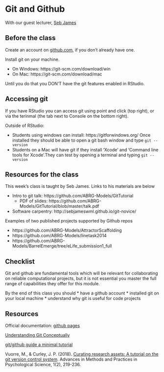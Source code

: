 # Git and Github


With our guest lecturer, [Seb James](https://www.sheffield.ac.uk/psychology/people/research/sebastian-james-0)


## Before the class

Create an account on [github.com](https://github.com/), if you don't already have one.

Install git on your machine. 

  * On Windows: https://git-scm.com/download/win
  * On Mac: https://git-scm.com/download/mac
  
Until you do that you DON'T have the git features enabled in RStudio.


## Accessing git 

If you have RStudio you can access git using point and click (top right), or via the terinmal (the tab next to Console on the bottom right). 

Outside of RStudio:

 * Students using windows can install: https://gitforwindows.org/ Once installed they should be able to open a git bash window and type ``git --version``
 * Students on a Mac will have git if they install 'Xcode' and 'Command line tools for Xcode'.They can test by opening a terminal and typing ``git --version``


## Resources for the class

This week's class is taught by Seb James. Links to his materials are below

  * Intro to git talk: https://github.com/ABRG-Models/GitTutorial
    * PDF of slides: https://github.com/ABRG-Models/GitTutorial/blob/master/talk.pdf
  * Software carpentry: http://sebjameswml.github.io/git-novice/

Examples of two published projects supported by Github repos

  * https://github.com/ABRG-Models/AttractorScaffolding
  * https://github.com/ABRG-Models/linetask2014
  * https://github.com/ABRG-Models/BarrelEmerge/tree/eLife_submission1_full

## Checklist

Git and github are fundamental tools which will be relevant for collaborating on reliable computational projects, but it is not essential you master the full range of capabilities they offer for this module.

By the end of this class you should
* have a github account
* installed git on your local machine
* understand why git is useful for code projects

## Resources

Official documentation: [github pages](https://help.github.com/en/github/working-with-github-pages)

[Understanding Git Conceptually](https://www.sbf5.com/~cduan/technical/git/)

[git/github guide a minimal tutorial](https://kbroman.org/github_tutorial/)

Vuorre, M., & Curley, J. P. (2018). [Curating research assets: A tutorial on the git version control system](https://journals.sagepub.com/doi/full/10.1177/2515245918754826). Advances in Methods and Practices in Psychological Science, 1(2), 219-236.
